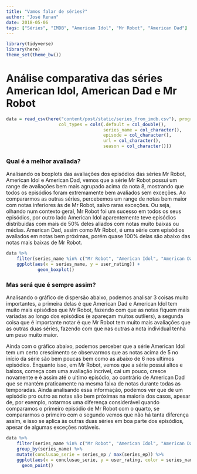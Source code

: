 ```yaml
---
title: "Vamos falar de séries?"
author: "José Renan"
date: 2018-05-06
tags: ["Séries", "IMDB", "American Idol", "Mr Robot", "American Dad"]
---
```


```r
library(tidyverse)
library(here)
theme_set(theme_bw())
```

# Análise comparativa das séries American Idol, American Dad e Mr Robot

```r
data = read_csv(here("content/post/static/series_from_imdb.csv"), progress = FALSE,
                    col_types = cols(.default = col_double(), 
                                     series_name = col_character(), 
                                     episode = col_character(), 
                                     url = col_character(),
                                     season = col_character()))
```


### Qual é a melhor avaliada?

Analisando os boxplots das avaliações dos episódios das séries Mr Robot, American Idol e American Dad, vemos que  a série Mr Robot possui um range de avaliações bem mais agrupado acima da nota 8, mostrando que todos os episódios foram extremamente bem avaliados sem exceções. Ao compararmos as outras séries, percebemos um range de notas bem maior com notas inferiores às de Mr Robot, salvo raras exceções. Ou seja, olhando num contexto geral, Mr Robot foi um sucesso em todos os seus episódios, por outro lado American Idol aparentemente teve episódios distribuidas com mais de 50% deles aliados com notas muito baixas ou médias. American Dad, assim como Mr Robot, é uma série com episódios avaliados em notas bem próximas, porém quase 100% delas são abaixo das notas mais baixas de Mr Robot.

```r
data %>%
    filter(series_name %in% c("Mr Robot", "American Idol", "American Dad")) %>%              
    ggplot(aes(x = series_name, y = user_rating)) + 
            geom_boxplot()

```

### Mas será que é sempre assim?

Analisando o gráfico de dispersão abaixo, podemos analisar 3 coisas muito importantes, a primeira delas é que American Dad e American Idol tem muito mais episódios que Mr Robot, fazendo com que as notas fiquem mais variadas ao longo dos episódios (e apareçam muitos outliers), a segunda coisa que é importante notar é que Mr Robot tem muito mais avaliações que as outras duas séries, fazendo com que nas outras a nota individual tenha um peso muito maior. 

Ainda com o gráfico abaixo, podemos perceber que a série American Idol tem um certo crescimento se observarmos que as notas acima de 5 no início da série são bem poucas bem como as abaixo de 6 nos ultimos episódios. Enquanto isso, em Mr Robot, vemos que a série possui altos e baixos, começa com uma avaliação incrível, cai um pouco, cresce novamente e é assim até o ultimo episódio, ao contrário de American Dad que se mantém praticamente na mesma faixa de notas durante todas as temporadas. Ainda analisando essa informação, podemos ver que de um episódio pro outro as notas são bem próximas na maioria dos casos, apesar de, por exemplo, notarmos uma diferença considerável quando comparamos o primeiro episódio de Mr Robot com o quarto, se compararmos o primeiro com o segundo vemos que não há tanta diferença assim, e isso se aplica às outras duas séries em boa parte dos episódios, apesar de algumas exceções notáveis.

```r
data %>%
    filter(series_name %in% c("Mr Robot", "American Idol", "American Dad")) %>%
    group_by(series_name) %>% 
    mutate(conclusao_serie = series_ep / max(series_ep)) %>%
    ggplot(aes(x = conclusao_serie, y = user_rating, color = series_name, size = user_votes)) + 
      geom_point()

```
